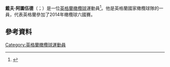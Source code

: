 '''戴夫·阿圖伍德'''（{{lang-en|Dave Attwood}}；{{bd|1987年|4月5日}}）是一位[[英格蘭|英格蘭]][[橄欖球|橄欖球]]運動員<ref name="Dave Attwood takes practical approach to catching the eye of Martin Johnson">{{cite web|url=http://www.timesonline.co.uk/tol/sport/rugby_union/article6981448.ece|title=Dave Attwood takes practical approach to catching the eye of Martin Johnson|publisher=Times OnLine|date=9 January 2010|accessdate=15 June 2010}}</ref>。他是英格蘭國家橄欖球隊的一員，代表英格蘭參加了2014年橄欖球六國賽。
==參考資料==
{{Reflist}}
{{DEFAULTSORT:attwood}}
[[Category:英格蘭橄欖球運動員|Category:英格蘭橄欖球運動員]]
{{UK-sport-bio-stub}}